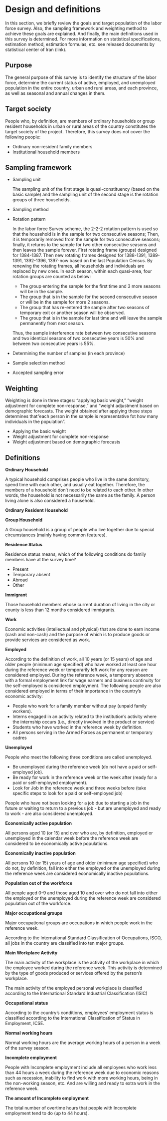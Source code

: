 # Design and definitions{#Design_Definitions}

In this section, we briefly review the goals and target population of the labor force survey. Also, the sampling framework and weighting method to achieve these goals are explained. And finally, the main definitions used in this survey is determined. For more information on statistical specifications, estimation method, estimation formulas, etc. see released documents by statistical center of Iran (link).

## Purpose

The general purpose of this survey is to identify the structure of the labor force, determine the current status of active, employed, and unemployed population in the entire country, urban and rural areas, and each province, as well as seasonal and annual changes in them. 

## Target society

People who, by definition, are members of ordinary households or group resident households in urban or rural areas of the country constitutes the target society of the project. Therefore, this survey does not cover the following people:

*   Ordinary non-resident family members
*   Institutional household members

## Sampling framework
  
*   Sampling unit

    The sampling unit of the first stage is quasi-constituency (based on the basic sample) and the sampling unit of the second stage is the rotation groups of three households.
        
*   Sampling method
*   Rotation pattern

    In the labor force Survey scheme, the 2-2-2 rotation pattern is used so that the household is in the sample for two consecutive seasons; Then, it is temporarily removed from the sample for two consecutive seasons; finally, it returns to the sample for two other consecutive seasons and then leaves the sample forever. First rotating frame (groups) designed for 1384-1387. Then new rotating frames designed for 1388-1391, 1389-1391, 1392-1396, 1397-now based on the last Population Census. By renewing the rotating frames, all households and individuals are replaced by new ones. 
    In each season, within each quasi-area, four rotation groups are counted as below:
      *   The group entering the sample for the first time and 3 more seasons will be in the sample.
      *   The group that is in the sample for the second consecutive season or will be in the sample for more 2 seasons.
      *   The group that has re-entered the sample after two seasons of temporary exit or another season will be observed. 
      *   The group that is in the sample for last time and will leave the sample permanently from next season. 
      
    Thus, the sample interference rate between two consecutive seasons and two identical seasons of two consecutive years is 50% and between two consecutive years is 55%.
      
*   Determining the number of samples (in each province)
*   Sample selection method
*   Accepted sampling error


## Weighting
Weighting is done in three stages: "applying basic weight," "weight adjustment for complete non-response," and "weight adjustment based on demographic forecasts. The weight obtained after applying these steps determines that "each person in the sample is representative fot how many individuals in the population".

*   Applying the basic weight
*   Weight adjustment for complete non-response
*   Weight adjustment based on demographic forecasts

## Definitions

**Ordinary Household**

A typical household comprises people who live in the same dormitory, spend time with each other, and usually eat together. Therefore, the members of a household don't need to be related to each other. In other words, the household is not necessarily the same as the family. A person living alone is also considered a household.
    
**Ordinary Resident Household**
  
**Group Household**

A Group household is a group of people who live together due to special circumstances (mainly having common features).
  
**Residence Status**

Residence status means, which of the following conditions do family members have at the survey time?

*   Present
*   Temporary absent
*   Abroad
*   Other

**Immigrant**

Those household members whose current duration of living in the city or county is less than 12 months considered immigrants.
  
**Work**

Economic activities (intellectual and physical) that are done to earn income (cash and non-cash) and the purpose of which is to produce goods or provide services are considered as work.
  

**Employed**

According to the definition of work, all 10 years (or 15 years) of age and older people (minimum age specified) who have worked at least one hour during the reference week or temporarily left work for any reason are considered employed. During the reference week, a temporary absence with a formal employment link for wage earners and business continuity for the self-employed is considered employment. 
   The following people are also considered employed in terms of their importance in the country's economic activity:
   
   *  People who work for a family member without pay (unpaid family workers).
   *  Interns engaged in an activity related to the institution's activity where the internship occurs (i.e., directly involved in the product or service) 
   *  Students who have worked in the reference week by definition.
   *  All persons serving in the Armed Forces as permanent or temporary cadres 
   
**Unemployed**

People who meet the following three conditions are called unemployed.

*   Be unemployed during the reference week (do not have a paid or self-employed job).
*   Be ready for work in the reference week or the week after (ready for a paid or self-employed employment).
*   Look for Job in the reference week and three weeks before (take specific steps to look for a paid or self-employed job)

People who have not been looking for a job due to starting a job in the future or waiting to return to a previous job - but are unemployed and ready to work - are also considered unemployed.

**Economically active population**

All persons aged 10 (or 15) and over who are, by definition, employed or unemployed in the calendar week before the reference week are considered to be economically active populations.

**Economically inactive population**

All persons 10 (or 15) years of age and older (minimum age specified) who do not, by definition, fall into either the employed or the unemployed during the reference week are considered economically inactive populations.

**Population out of the workforce**

All people aged 0-9 and those aged 10 and over who do not fall into either the employed or the unemployed during the reference week are considered population out of the workforce.

**Major occupational groups**

Major occupational groups are occupations in which people work in the reference week.

According to the International Standard Classification of Occupations, ISCO, all jobs in the country are classified into ten major groups.
 
**Main Workplace Activity**

The main activity of the workplace is the activity of the workplace in which the employee worked during the reference week. This activity is determined by the type of goods produced or services offered by the person's workplace.

The main activity of the employed personal workplace is classified according to the International Standard Industrial Classification (ISIC)

**Occupational status**

According to the country's conditions, employees' employment status is classified according to the International Classification of Status in Employment, ICSE.

**Normal working hours**

Normal working hours are the average working hours of a person in a week of the survey season.

**Incomplete employment**

People with Incomplete employment include all employees who work less than 44 hours a week during the reference week due to economic reasons such as recession, inability to find work with more working hours, being in the non-working season, etc. And are willing and ready to extra work in the reference week. 

**The amount of Incomplete employment**

The total number of overtime hours that people with Incomplete employment tend to do (up to 44 hours).